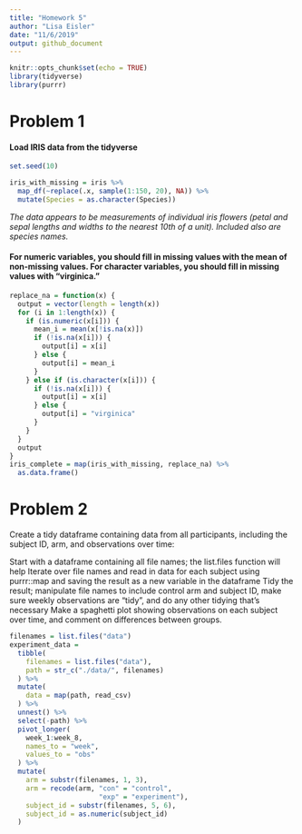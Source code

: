 ```yaml
---
title: "Homework 5"
author: "Lisa Eisler"
date: "11/6/2019"
output: github_document
---
```


```r
knitr::opts_chunk$set(echo = TRUE)
library(tidyverse)
library(purrr)
```


# Problem 1

#### Load IRIS data from the tidyverse

```r
set.seed(10)

iris_with_missing = iris %>% 
  map_df(~replace(.x, sample(1:150, 20), NA)) %>%
  mutate(Species = as.character(Species))
```

*The data appears to be measurements of individual iris flowers (petal and sepal lengths and widths to the nearest 10th of a unit). Included also are species names.*

#### For numeric variables, you should fill in missing values with the mean of non-missing values. For character variables, you should fill in missing values with "virginica."

```r
replace_na = function(x) {
  output = vector(length = length(x))
  for (i in 1:length(x)) {
    if (is.numeric(x[i])) {
      mean_i = mean(x[!is.na(x)])
      if (!is.na(x[i])) {
        output[i] = x[i]
      } else {
        output[i] = mean_i
      }
    } else if (is.character(x[i])) {
      if (!is.na(x[i])) {
        output[i] = x[i]
      } else {
        output[i] = "virginica"
      }
    }
  }
  output
}
iris_complete = map(iris_with_missing, replace_na) %>%
  as.data.frame()
```

# Problem 2

Create a tidy dataframe containing data from all participants, including the subject ID, arm, and observations over time:

Start with a dataframe containing all file names; the list.files function will help
Iterate over file names and read in data for each subject using purrr::map and saving the result as a new variable in the dataframe
Tidy the result; manipulate file names to include control arm and subject ID, make sure weekly observations are “tidy”, and do any other tidying that’s necessary
Make a spaghetti plot showing observations on each subject over time, and comment on differences between groups.

```r
filenames = list.files("data")
experiment_data = 
  tibble(
    filenames = list.files("data"),
    path = str_c("./data/", filenames)
  ) %>% 
  mutate(
    data = map(path, read_csv)
  ) %>% 
  unnest() %>% 
  select(-path) %>% 
  pivot_longer(
    week_1:week_8,
    names_to = "week",
    values_to = "obs"
  ) %>% 
  mutate(
    arm = substr(filenames, 1, 3),
    arm = recode(arm, "con" = "control",
                      "exp" = "experiment"),
    subject_id = substr(filenames, 5, 6),
    subject_id = as.numeric(subject_id)
  ) 
```